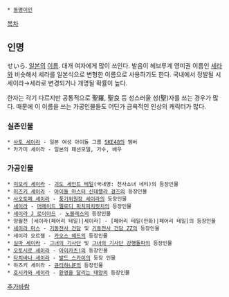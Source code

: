  * [[동명이인]]

[[목차]]

== 인명 ==
せいら. [[일본]]의 [[이름]]. 대개 여자에게 많이 쓰인다. 발음이 헤브루계 영미권 이름인 [[세라]]와 비슷해서 세라를 일본식으로 변형한 이름으로 사용하기도 한다. 국내에서 정발될 시 세이라→세라로 변경되거나 개명될 확률이 높다.

한자는 각기 다르지만 공통적으로 聖羅, 聖良 등 성스러울 성(聖)자를 쓰는 경우가 많다. 때문에 이 이름을 쓰는 가공인물들도 어딘가 금욕적인 인상의 캐릭터가 많다.

=== 실존인물 ===
 * [[사토 세이라]] - 일본 여성 아이돌 그룹 [[SKE48]]의 멤버
 * 카가미 세이라 - 일본의 패션모델, 가수, 배우

=== 가공인물 ===
 * [[미모리 세이라]] - [[괴도 세인트 테일]](국내명: 천사소녀 네티)의 등장인물
 * [[미즈키 세이라]] - [[아이돌 마스터 신데렐라 걸즈]]의 등장인물
 * [[사오토메 세이라]] - [[풍기위원장 세이라]]의 등장인물
 * [[세이라(머메이드 멜로디 피치피치핏치)|세이라]] - [[머메이드 멜로디 피치피치핏치]]의 등장인물
 * [[세이라 J 로이아드]] - [[노블레스]]의 등장인물
 * 양월천 [세이라(페어리 테일)|세이라] - [페어리 테일(만화)|페어리 테일]의 등장인물
 * [[세이라 마스]] - [[기동전사 건담]] 및 [[기동전사 건담 ZZ]]의 등장인물
 * 세이라 오르젤 - [[카오스 헤드]]의 등장인물
 * [[실마 세이라]] - [[그녀의 기사단]] 및 [[그녀의 기사단 강행돌파]]의 등장인물
 * [[오토시로 세이라]] - [[아이카츠!]]의 등장인물
 * [[타치바나 세이라]] - [[발드 스카이]]의 등장 인물
 * 하즈키 세이라 - [[큐티하니|큐티하니F]]의 등장인물
 * [[호시카와 세이라]] - [[환영을 달리는 태양]]의 등장인물

[[추가바람]]
